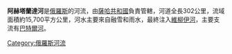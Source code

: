 '''阿赫塔蘭達河'''是[[俄羅斯|俄羅斯]]的河流，由[[薩哈共和國|薩哈共和國]]負責管轄，河道全長302公里，流域面積約15,700平方公里，河水主要來自融雪和雨水，最終注入[[維柳伊河|維柳伊河]]，主要支流有[[巴特爾河|巴特爾河]]。

{{Russia-geo-stub}}

[[Category:俄羅斯河流|Category:俄羅斯河流]]